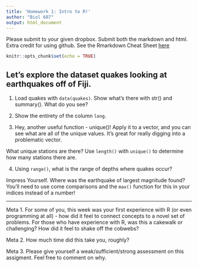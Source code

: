 ```yaml
---
title: 'Homework 1: Intro to R!'
author: "Biol 607"
output: html_document
---
```


Please submit to your given dropbox. Submit both the markdown and html. Extra credit for using github. See the Rmarkdown Cheat Sheet [here](https://rstudio.com/wp-content/uploads/2015/02/rmarkdown-cheatsheet.pdf)

```r
knitr::opts_chunk$set(echo = TRUE)
```

##  Let's explore the dataset quakes looking at earthquakes off of Fiji.

1. Load quakes with `data(quakes)`. Show what’s there  with str() and summary(). What do you see?

2. Show the entirety of the column `long`.

3. Hey, another useful function - unique()! Apply it to a vector, and you can see what are all of the unique values. It’s great for really digging into a problematic vector. 

What unique stations are there? Use `length()` with `unique()` to determine how many stations there are.

4. Using `range()`, what is the range of depths where quakes occur?

Impress Yourself. Where was the earthquake of largest magnitude found? You’ll need to use come comparisons and the `max()` function for this in your indices instead of a number!

----

Meta 1. For some of you, this week was your first experience with R (or even programming at all) - how did it feel to connect concepts to a novel set of problems. For those who have experience with R, was this a cakewalk or challenging? How did it feel to shake off the cobwebs?

Meta 2. How much time did this take you, roughly?  

Meta 3. Please give yourself a weak/sufficient/strong assessment on this assigment. Feel free to comment on why.

